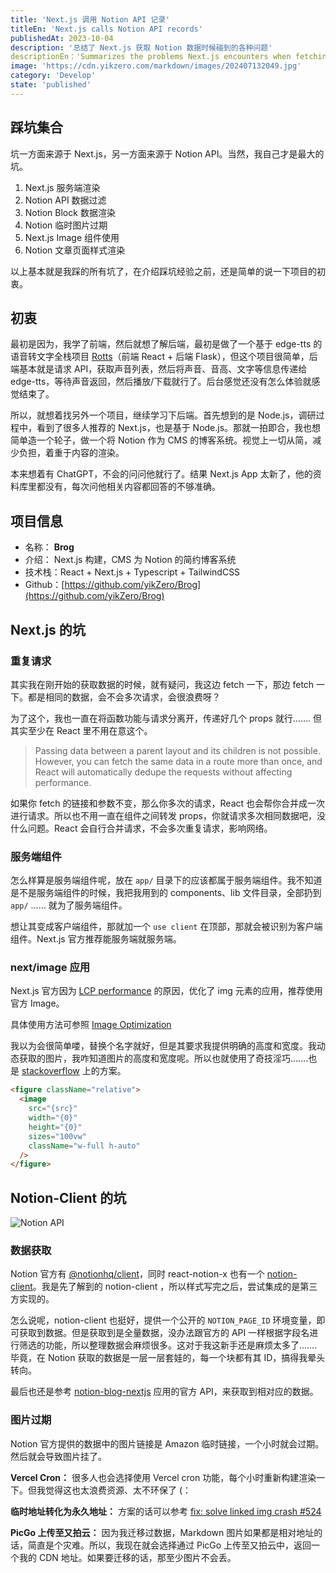 ```yaml
---
title: 'Next.js 调用 Notion API 记录'
titleEn: 'Next.js calls Notion API records'
publishedAt: 2023-10-04
description: '总结了 Next.js 获取 Notion 数据时候碰到的各种问题'
descriptionEn：'Summarizes the problems Next.js encounters when fetching Notion data'
image: 'https://cdn.yikzero.com/markdown/images/202407132049.jpg'
category: 'Develop'
state: 'published'
---
```


## 踩坑集合

坑一方面来源于 Next.js，另一方面来源于 Notion API。当然，我自己才是最大的坑。

1. Next.js 服务端渲染
2. Notion API 数据过滤
3. Notion Block 数据渲染
4. Notion 临时图片过期
5. Next.js Image 组件使用
6. Notion 文章页面样式渲染

以上基本就是我踩的所有坑了，在介绍踩坑经验之前，还是简单的说一下项目的初衷。

## 初衷

最初是因为，我学了前端，然后就想了解后端，最初是做了一个基于 edge-tts 的语音转文字全栈项目 [Rotts](https://rotts.yikzero.com/)（前端 React + 后端 Flask），但这个项目很简单，后端基本就是请求 API，获取声音列表，然后将声音、音高、文字等信息传递给 edge-tts，等待声音返回，然后播放/下载就行了。后台感觉还没有怎么体验就感觉结束了。

所以，就想着找另外一个项目，继续学习下后端。首先想到的是 Node.js，调研过程中，看到了很多人推荐的 Next.js，也是基于 Node.js。那就一拍即合，我也想简单造一个轮子，做一个将 Notion 作为 CMS 的博客系统。视觉上一切从简，减少负担，着重于内容的渲染。

本来想着有 ChatGPT，不会的问问他就行了。结果 Next.js App 太新了，他的资料库里都没有，每次问他相关内容都回答的不够准确。

## 项目信息

- 名称： **Brog**
- 介绍： Next.js 构建，CMS 为 Notion 的简约博客系统
- 技术栈：React + Next.js + Typescript + TailwindCSS
- Github：[https://github.com/yikZero/Brog](https://github.com/yikZero/Brog)

## Next.js 的坑

### 重复请求

其实我在刚开始的获取数据的时候，就有疑问，我这边 fetch 一下，那边 fetch 一下。都是相同的数据，会不会多次请求，会很浪费呀？

为了这个，我也一直在将函数功能与请求分离开，传递好几个 props 就行……. 但其实至少在 React 里不用在意这个。

> Passing data between a parent layout and its children is not possible. However, you can fetch the same data in a route more than once, and React will automatically dedupe the requests without affecting performance.

如果你 fetch 的链接和参数不变，那么你多次的请求，React 也会帮你合并成一次进行请求。所以也不用一直在组件之间转发 props，你就请求多次相同数据吧，没什么问题。React 会自行合并请求，不会多次重复请求，影响网络。

### 服务端组件

怎么样算是服务端组件呢，放在 `app/` 目录下的应该都属于服务端组件。我不知道是不是服务端组件的时候，我把我用到的 components、lib 文件目录，全部扔到 `app/` …… 就为了服务端组件。

想让其变成客户端组件，那就加一个 `use client` 在顶部，那就会被识别为客户端组件。Next.js 官方推荐能服务端就服务端。

### next/image 应用

Next.js 官方因为 [LCP performance](https://almanac.httparchive.org/en/2022/performance#lcp-image-optimization) 的原因，优化了 img 元素的应用，推荐使用官方 Image。

具体使用方法可参照 [Image Optimization](https://nextjs.org/docs/app/building-your-application/optimizing/images)

我以为会很简单喽，替换个名字就好，但是其要求我提供明确的高度和宽度。我动态获取的图片，我咋知道图片的高度和宽度呢。所以也就使用了奇技淫巧…….也是 [stackoverflow](https://stackoverflow.com/questions/65169431/how-to-set-the-next-image-component-to-100-height) 上的方案。

```html
<figure className="relative">
  <image
    src="{src}"
    width="{0}"
    height="{0}"
    sizes="100vw"
    className="w-full h-auto"
  />
</figure>
```

## Notion-Client 的坑

![Notion API](https://cdn.yikzero.com/markdown/images/202311050659712.png)

### 数据获取

Notion 官方有 [@notionhq/client](https://www.npmjs.com/package/@notionhq/client)，同时 react-notion-x 也有一个 [notion-client](https://www.npmjs.com/package/notion-client)。我是先了解到的 notion-client ，所以样式写完之后，尝试集成的是第三方实现的。

怎么说呢，notion-client 也挺好，提供一个公开的 `NOTION_PAGE_ID` 环境变量，即可获取到数据。但是获取到是全量数据，没办法跟官方的 API 一样根据字段名进行筛选的功能，所以整理数据会麻烦很多。这对于我这新手还是麻烦太多了…….毕竟，在 Notion 获取的数据是一层一层套娃的，每一个块都有其 ID，搞得我晕头转向。

最后也还是参考 [notion-blog-nextjs](https://github.com/samuelkraft/notion-blog-nextjs) 应用的官方 API，来获取到相对应的数据。

### 图片过期

Notion 官方提供的数据中的图片链接是 Amazon 临时链接，一个小时就会过期。然后就会导致图片挂了。

**Vercel Cron：** 很多人也会选择使用 Vercel cron 功能，每个小时重新构建渲染一下。但我觉得这也太浪费资源、太不环保了 (：

**临时地址转化为永久地址：** 方案的话可以参考 [fix: solve linked img crash #524](https://github.com/tangly1024/NotionNext/pull/524/files)

**PicGo 上传至又拍云：** 因为我迁移过数据，Markdown 图片如果都是相对地址的话，简直是个灾难。所以，我现在就会选择通过 PicGo 上传至又拍云中，返回一个我的 CDN 地址。如果要迁移的话，那至少图片不会丢。
